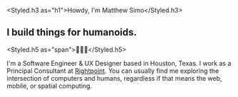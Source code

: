 
<Box pt={5}>

<Styled.h3 as="h1">Howdy, I'm Matthew Simo</Styled.h3>

## I build things for humanoids.

<Styled.h5 as="span">🤖💖😁</Styled.h5>

I'm a Software Engineer & UX Designer based in Houston, Texas. I work as a Principal Consultant at [Rightpoint](https://www.rightpoint.com/). You can usually find me exploring the intersection of computers and humans, regardless if that means the web, mobile, or spatial computing.

<ToggleColorButton />

</Box>
